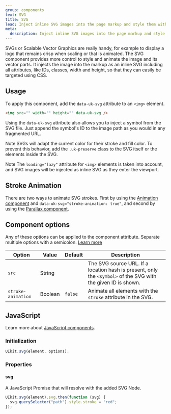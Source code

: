 ```yaml
---
group: components
text: SVG
title: SVG
lead: Inject inline SVG images into the page markup and style them with CSS.
meta:
  description: Inject inline SVG images into the page markup and style them with CSS.
---
```



SVGs or Scalable Vector Graphics are really handy, for example to display a logo that remains crisp when scaling or that is animated. The SVG component provides more control to style and animate the image and its vector parts. It injects the image into the markup as an inline SVG including all attributes, like IDs, classes, width and height, so that they can easily be targeted using CSS.

## Usage

To apply this component, add the `data-uk-svg` attribute to an `<img>` element.

```html
<img src="" width="" height="" data-uk-svg />
```

Using the `data-uk-svg` attribute also allows you to inject a symbol from the SVG file. Just append the symbol's ID to the image path as you would in any fragmented URL.

<Snippet component="svg.basic" />

<span class="uk-label uk-label-primary">Note</span> SVGs will adapt the current
color for their stroke and fill color. To prevent this behavior, add the
`.uk-preserve` class to the SVG itself or the elements inside the SVG.

<span class="uk-label uk-label-primary">Note</span> The `loading="lazy"` attribute for `<img>` elements is taken into account, and SVG images will be injected as inline SVG as they enter the viewport.

## Stroke Animation

There are two ways to animate SVG strokes. First by using the [Animation component](animation.md#svg-strokes) and `data-uk-svg="stroke-animation: true"`, and second by using the [Parallax component](parallax.md#svg-strokes).

## Component options

Any of these options can be applied to the component attribute. Separate multiple options with a semicolon. [Learn more](/docs/2.0/javascript#component-configuration)

| Option             | Value   | Default | Description                                                                                                   |
| ------------------ | ------- | ------- | ------------------------------------------------------------------------------------------------------------- |
| `src`              | String  |         | The SVG source URL. If a location hash is present, only the `<symbol>` of the SVG with the given ID is shown. |
| `stroke-animation` | Boolean | `false` | Animate all elements with the `stroke` attribute in the SVG.                                                  |

## JavaScript

Learn more about [JavaScript components](javascript.md#programmatic-use).

### Initialization

```javascript
UIkit.svg(element, options);
```

### Properties

#### svg

A JavaScript Promise that will resolve with the added SVG Node.

```javascript
UIkit.svg(element).svg.then(function (svg) {
  svg.querySelector("path").style.stroke = "red";
});
```
